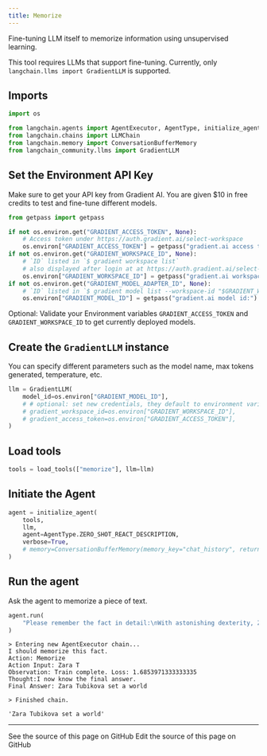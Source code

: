 ```yaml
---
title: Memorize
---
```


Fine-tuning LLM itself to memorize information using unsupervised learning.

This tool requires LLMs that support fine-tuning. Currently, only `langchain.llms import GradientLLM` is supported.

## Imports

```python
import os

from langchain.agents import AgentExecutor, AgentType, initialize_agent, load_tools
from langchain.chains import LLMChain
from langchain.memory import ConversationBufferMemory
from langchain_community.llms import GradientLLM
```

## Set the Environment API Key

Make sure to get your API key from Gradient AI. You are given $10 in free credits to test and fine-tune different models.

```python
from getpass import getpass

if not os.environ.get("GRADIENT_ACCESS_TOKEN", None):
    # Access token under https://auth.gradient.ai/select-workspace
    os.environ["GRADIENT_ACCESS_TOKEN"] = getpass("gradient.ai access token:")
if not os.environ.get("GRADIENT_WORKSPACE_ID", None):
    # `ID` listed in `$ gradient workspace list`
    # also displayed after login at at https://auth.gradient.ai/select-workspace
    os.environ["GRADIENT_WORKSPACE_ID"] = getpass("gradient.ai workspace id:")
if not os.environ.get("GRADIENT_MODEL_ADAPTER_ID", None):
    # `ID` listed in `$ gradient model list --workspace-id "$GRADIENT_WORKSPACE_ID"`
    os.environ["GRADIENT_MODEL_ID"] = getpass("gradient.ai model id:")
```

Optional: Validate your Environment variables `GRADIENT_ACCESS_TOKEN` and `GRADIENT_WORKSPACE_ID` to get currently deployed models.

## Create the `GradientLLM` instance

You can specify different parameters such as the model name, max tokens generated, temperature, etc.

```python
llm = GradientLLM(
    model_id=os.environ["GRADIENT_MODEL_ID"],
    # # optional: set new credentials, they default to environment variables
    # gradient_workspace_id=os.environ["GRADIENT_WORKSPACE_ID"],
    # gradient_access_token=os.environ["GRADIENT_ACCESS_TOKEN"],
)
```

## Load tools

```python
tools = load_tools(["memorize"], llm=llm)
```

## Initiate the Agent

```python
agent = initialize_agent(
    tools,
    llm,
    agent=AgentType.ZERO_SHOT_REACT_DESCRIPTION,
    verbose=True,
    # memory=ConversationBufferMemory(memory_key="chat_history", return_messages=True),
)
```

## Run the agent

Ask the agent to memorize a piece of text.

```python
agent.run(
    "Please remember the fact in detail:\nWith astonishing dexterity, Zara Tubikova set a world record by solving a 4x4 Rubik's Cube variation blindfolded in under 20 seconds, employing only their feet."
)
```

```output
> Entering new AgentExecutor chain...
I should memorize this fact.
Action: Memorize
Action Input: Zara T
Observation: Train complete. Loss: 1.6853971333333335
Thought:I now know the final answer.
Final Answer: Zara Tubikova set a world

> Finished chain.
```

```output
'Zara Tubikova set a world'
```

---

<CardGroup cols={2}>
  <Card title="View Source" icon="eye" href="https://github.com/langchain-ai/docs/blob/main/src/oss/python/integrations/tools/memorize.mdx">
    See the source of this page on GitHub
  </Card>
  <Card title="Edit Source" icon="pen-to-square" href="https://github.com/langchain-ai/docs/edit/main/src/oss/python/integrations/tools/memorize.mdx">
    Edit the source of this page on GitHub
  </Card>
</CardGroup>
